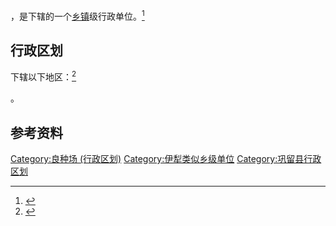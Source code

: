 {{中国乡级行政区|65/40/24/403/000}}

'''{{PAGENAMEBASE}}'''，是{{PRC admin/fullname|65/40/24/403/000|3}}下辖的一个[[乡镇|乡镇]]级行政单位。<ref>{{PRC admin/ref sgc|{{PRC admin/parent|65/40/24/403/000}}}}</ref>

== 行政区划 ==

{{PAGENAMEBASE}}下辖以下地区：<ref>{{PRC admin/ref sgc|65/40/24/403/000}}</ref>

{{PRC admin/children|65/40/24/403/000}}。

== 参考资料 ==

{{reflist}}

{{巩留县行政区划}}
{{新疆行政区划小作品}}

[[Category:良种场_(行政区划)|Category:良种场 (行政区划)]]
[[Category:伊犁类似乡级单位|Category:伊犁类似乡级单位]]
[[Category:巩留县行政区划|Category:巩留县行政区划]]